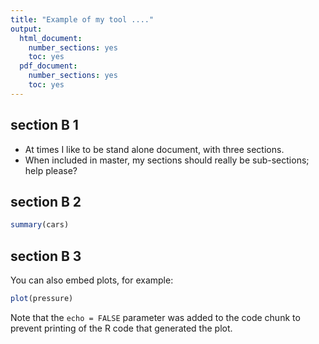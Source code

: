 ```yaml
---
title: "Example of my tool ...."
output:
  html_document:
    number_sections: yes
    toc: yes
  pdf_document:
    number_sections: yes
    toc: yes
---
```


## section B 1

- At times I like to be stand alone document, with three sections.
- When included in master, my sections should really be sub-sections; help please?


## section B 2


```r
summary(cars)
```

## section B 3

You can also embed plots, for example:

```r
plot(pressure)
```

Note that the `echo = FALSE` parameter was added to the code chunk to prevent printing of the R code that generated the plot.
